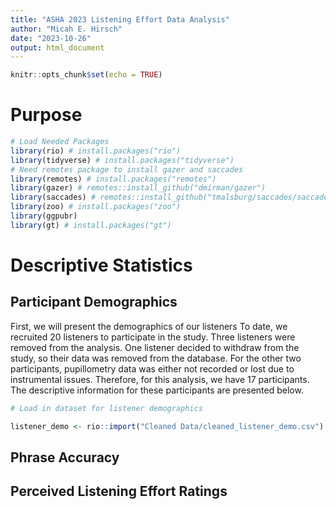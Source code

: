 ```yaml
---
title: "ASHA 2023 Listening Effort Data Analysis"
author: "Micah E. Hirsch"
date: "2023-10-26"
output: html_document
---
```


```r
knitr::opts_chunk$set(echo = TRUE)
```

# Purpose

```r

# Load Needed Packages
library(rio) # install.packages("rio")
library(tidyverse) # install.packages("tidyverse")
# Need remotes package to install gazer and saccades
library(remotes) # install.packages("remotes")
library(gazer) # remotes::install_github("dmirman/gazer")
library(saccades) # remotes::install_github("tmalsburg/saccades/saccades")
library(zoo) # install.packages("zoo")
library(ggpubr)
library(gt) # install.packages("gt")

```

# Descriptive Statistics

## Participant Demographics

First, we will present the demographics of our listeners To date, we recruited 20 listeners to participate in the study. Three listeners were removed from the analysis. One listener decided to withdraw from the study, so their data was removed from the database. For the other two participants, pupillometry data was either not recorded or lost due to instrumental issues. Therefore, for this analysis, we have 17 participants. The descriptive information for these participants are presented below. 

```r

# Load in dataset for listener demographics

listener_demo <- rio::import("Cleaned Data/cleaned_listener_demo.csv") 

```

## Phrase Accuracy


## Perceived Listening Effort Ratings



